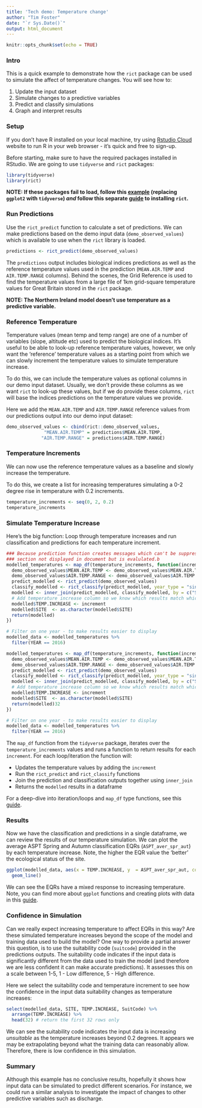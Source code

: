 ```yaml
---
title: 'Tech demo: Temperature change'
author: "Tim Foster"
date: "`r Sys.Date()`"
output: html_document
---
```


```r
knitr::opts_chunk$set(echo = TRUE)
```

### Intro

This is a quick example to demonstrate how the `rict` package can be used to simulate the affect of temperature changes. You will see how to:

1. Update the input dataset
2. Simulate changes to a predictive variables
3. Predict and classify simulations
4. Graph and interpret results

### Setup

If you don't have R installed on your local machine, try using [Rstudio Cloud](https://rstudio.cloud/) website to run R in your web browser - it's quick and free to sign-up.

Before starting, make sure to have the required packages installed in RStudio. We are going to use `tidyverse` and `rict` packages:

```r
library(tidyverse)
library(rict)
```

**NOTE: If these packages fail to load, follow this [example](https://moderndive.netlify.app/1-3-packages.html) (replacing `ggplot2` with `tidyverse`) *and* follow this separate [guide](https://github.com/aquaMetrics/rict#install) to installing `rict`.**

### Run Predictions

Use the `rict_predict` function to calculate a set of predictions. We can make predictions based on the demo input data (`demo_observed_values`) which is available to use when the `rict` library is loaded. 

```r
predictions <- rict_predict(demo_observed_values)
```

The `predictions` output includes biological indices predictions as well as the reference temperature values used in the prediction (`MEAN.AIR.TEMP` and `AIR.TEMP.RANGE` columns). Behind the scenes, the Grid Reference is used to find the temperature values from a large file of 1km grid-square temperature values for Great Britain stored in the `rict` package. 

**NOTE: The Northern Ireland model doesn't use temperature as a predictive variable.**

### Reference Temperature

Temperature values (mean temp and temp range) are one of a number of variables (slope, altitude etc) used to predict the biological indices. It's useful to be able to look-up reference temperature values, however, we only want the 'reference' temperature values as a starting point from which we can slowly increment the temperature values to simulate temperature increase. 
  
To do this, we can include the temperature values as optional columns in our demo input dataset. Usually, we don't provide these columns as we want `rict` to look-up these values, but if we do provide these columns, `rict` will base the indices predictions on the temperature values we provide.

Here we add the `MEAN.AIR.TEMP` and `AIR.TEMP.RANGE` reference values from our predictions output into our demo input dataset:

```r
demo_observed_values <- cbind(rict::demo_observed_values,
              "MEAN.AIR.TEMP" = predictions$MEAN.AIR.TEMP,
             "AIR.TEMP.RANGE" = predictions$AIR.TEMP.RANGE)

```

### Temperature Increments

We can now use the reference temperature values as a baseline and slowly increase the temperature.

To do this, we create a list for increasing temperatures simulating a 0-2 degree rise in temperature with 0.2 increments. 
```r
temperature_increments <- seq(0, 2, 0.2)
temperature_increments
```
### Simulate Temperature Increase

Here’s the big function: Loop through temperature increases and run classification and predictions for each temperature increment.

```r
### Because prediction function creates messages which can't be suppressed, this
### section not displayed in document but is evalulated.b
modelled_temperatures <- map_df(temperature_increments, function(increment){
  demo_observed_values$MEAN.AIR.TEMP <- demo_observed_values$MEAN.AIR.TEMP + increment
  demo_observed_values$AIR.TEMP.RANGE <- demo_observed_values$AIR.TEMP.RANGE + increment
  predict_modelled <- rict_predict(demo_observed_values)
  classify_modelled <- rict_classify(predict_modelled, year_type = "single")
  modelled <- inner_join(predict_modelled, classify_modelled, by = c("SITE", "YEAR", "WATERBODY"))
  # Add temperature increase column so we know which results match which temperature increment
  modelled$TEMP.INCREASE <- increment 
  modelled$SITE  <- as.character(modelled$SITE)
  return(modelled)
})

# Filter on one year - to make results easier to display
modelled_data <- modelled_temperatures %>%
  filter(YEAR == 2016)
```

```r
modelled_temperatures <- map_df(temperature_increments, function(increment){
  demo_observed_values$MEAN.AIR.TEMP <- demo_observed_values$MEAN.AIR.TEMP + increment
  demo_observed_values$AIR.TEMP.RANGE <- demo_observed_values$AIR.TEMP.RANGE + increment
  predict_modelled <- rict_predict(demo_observed_values)
  classify_modelled <- rict_classify(predict_modelled, year_type = "single")0
  modelled <- inner_join(predict_modelled, classify_modelled, by = c("SITE", "YEAR", "WATERBODY"))
  # Add temperature increase column so we know which results match which temperature increment
  modelled$TEMP.INCREASE <- increment 
  modelled$SITE  <- as.character(modelled$SITE)
  return(modelled)32
})

# Filter on one year - to make results easier to display
modelled_data <- modelled_temperatures %>%
  filter(YEAR == 2016)
```

The `map_df` function from the `tidyverse` package, iterates over the `temperature_increments` values and runs a function to return results for each `increment`. For each loop/iteration the function will:
  
* Updates the temperature values by adding the `increment`
* Run the `rict_predict` and `rict_classify` functions
* Join the prediction and classification outputs together using `inner_join`
* Returns the `modelled` results in a dataframe
  
For a deep-dive into iteration/loops and `map_df` type functions, see this [guide](https://r4ds.had.co.nz/iteration.html). 

### Results

Now we have the classification and predictions in a single dataframe, we can review the results of our temperature simulation. We can plot the average ASPT Spring and Autumn classification EQRs (`ASPT_aver_spr_aut`) by each temperature increase. Note, the higher the EQR value the 'better' the ecological status of the site. 

```r
ggplot(modelled_data, aes(x = TEMP.INCREASE, y  = ASPT_aver_spr_aut, color = SITE)) +
  geom_line()
```

We can see the EQRs have a mixed response to increasing temperature. Note, you can find more about `ggplot` functions and creating plots with data in this [guide](https://ggplot2.tidyverse.org/). 

### Confidence in Simulation

Can we really expect increasing temperature to affect EQRs in this way? Are these simulated temperature increases beyond the scope of the model and training data used to build the model? One way to provide a partial answer this question, is to use the suitability code (`suitcode`) provided in the predictions outputs. The suitability code indicates if the input data is significantly different from the data used to train the model (and therefore we are less confident it can make accurate predictions). It assesses this on a scale between 1-5, 1 - Low difference, 5 - High difference. 

Here we select the suitability code and temperature increment to see how the confidence in the input data suitability changes as temperature increases:

```r
select(modelled_data, SITE, TEMP.INCREASE, SuitCode) %>% 
  arrange(TEMP.INCREASE) %>% 
  head(32) # return the first 32 rows only
```

We can see the suitability code indicates the input data is increasing *unsuitable* as the temperature increases beyond 0.2 degrees. It appears we may be extrapolating beyond what the training data can reasonably allow. Therefore, there is low confidence in this simulation. 

### Summary

Although this example has no conclusive results, hopefully it shows how input data can be simulated to predict different scenarios. For instance, we could run a similar analysis to investigate the impact of changes to other predictive variables such as discharge. 

 
 
 
 
 
 
 

